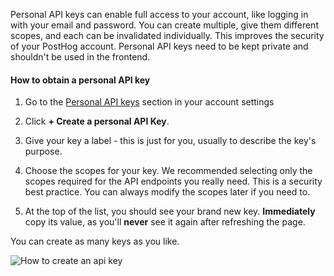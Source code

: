 Personal API keys can enable full access to your account, like logging in with your email and password. You can create multiple, give them different scopes, and each can be invalidated individually. This improves the security of your PostHog account. Personal API keys need to be kept private and shouldn't be used in the frontend.

#### How to obtain a personal API key

1. Go to the [Personal API keys](https://us.posthog.com/settings/user-api-keys) section in your account settings

2. Click **+ Create a personal API Key**.

3. Give your key a label - this is just for you, usually to describe the key's purpose.

4. Choose the scopes for your key. We recommended selecting only the scopes required for the API endpoints you really need. This is a security best practice. You can always modify the scopes later if you need to.

5. At the top of the list, you should see your brand new key. **Immediately** copy its value, as you'll **never** see it again after refreshing the page.

You can create as many keys as you like.

![How to create an api key](https://res.cloudinary.com/dmukukwp6/image/upload/v1710055416/posthog.com/contents/images/docs/api/create-api-key.png)
